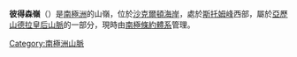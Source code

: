 {{coord|84|34|S|163|56|E|display=title}}

'''彼得森嶺'''（{{lang-en|Peterson Ridge}}）是[[南極洲|南極洲]]的山嶺，位於[[沙克爾頓海岸|沙克爾頓海岸]]，處於[[斯托姆峰|斯托姆峰]]西部，屬於[[亞歷山德拉皇后山脈|亞歷山德拉皇后山脈]]的一部分，現時由[[南極條約體系|南極條約體系]]管理。

{{DEFAULTSORT:Peterson Ridge}}
[[Category:南極洲山脈|Category:南極洲山脈]]


{{ShackletonCoast-geo-stub}}